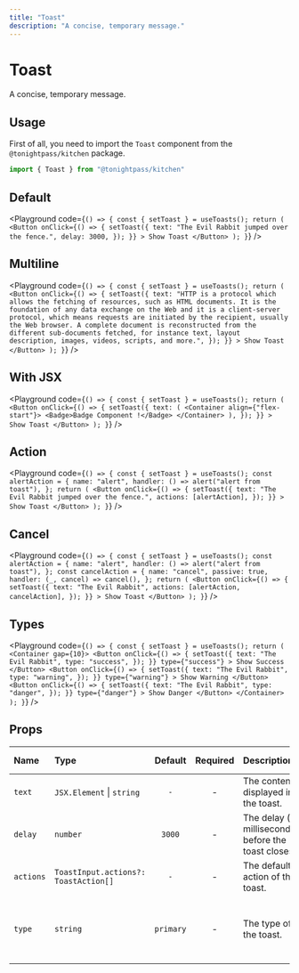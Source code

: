 ```yaml
---
title: "Toast"
description: "A concise, temporary message."
---
```



# Toast

A concise, temporary message.

## Usage

First of all, you need to import the `Toast` component from the `@tonightpass/kitchen` package.

```js
import { Toast } from "@tonightpass/kitchen"
```

## Default

<Playground
  code={`
() => {
  const { setToast } = useToasts();
  return (
    <Button
    onClick={() => {
    setToast({
      text: "The Evil Rabbit jumped over the fence.",
      delay: 3000,
        });
      }}
    >
      Show Toast
    </Button>
  );
}
`}
/>

## Multiline

<Playground
  code={`
() => {
  const { setToast } = useToasts();
  return (
    <Button
    onClick={() => {
    setToast({
      text: "HTTP is a protocol which allows the fetching of resources, such as HTML documents. It is the foundation of any data exchange on the Web and it is a client-server protocol, which means requests are initiated by the recipient, usually the Web browser. A complete document is reconstructed from the different sub-documents fetched, for instance text, layout description, images, videos, scripts, and more.",
        });
      }}
    >
      Show Toast
    </Button>
  );
}
`}
/>

## With JSX

<Playground
  code={`
  () => {
  const { setToast } = useToasts();
  return (
    <Button
      onClick={() => {
        setToast({
        text: (
          <Container align={"flex-start"}>
            <Badge>Badge Component !</Badge>
          </Container>
          ),
        });
      }}
    >
      Show Toast
    </Button>
  );
}
`}
/>

## Action

<Playground
  code={`
  () => {
  const { setToast } = useToasts();
  const alertAction = {
    name: "alert",
    handler: () => alert("alert from toast"),
  };
  return (
    <Button
      onClick={() => {
        setToast({
        text: "The Evil Rabbit jumped over the fence.",
        actions: [alertAction],
        });
      }}
    >
      Show Toast
    </Button>
  );
}
`}
/>

## Cancel

<Playground
  code={`
  () => {
  const { setToast } = useToasts();
  const alertAction = {
    name: "alert",
    handler: () => alert("alert from toast"),
  };
  const cancelAction = {
    name: "cancel",
    passive: true,
    handler: (_, cancel) => cancel(),
  };
  return (
    <Button
      onClick={() => {
        setToast({
        text: "The Evil Rabbit",
        actions: [alertAction, cancelAction],
        });
      }}
    >
      Show Toast
    </Button>
  );
}
`}
/>

## Types

<Playground 
  code={`
  () => {
  const { setToast } = useToasts();
  return (
    <Container gap={10}>
      <Button
        onClick={() => {
          setToast({
          text: "The Evil Rabbit",
          type: "success",
          });
        }}
        type={"success"}
      >
        Show Success
      </Button>
      <Button
        onClick={() => {
          setToast({
          text: "The Evil Rabbit",
          type: "warning",
          });
        }}
        type={"warning"}
      >
        Show Warning
      </Button>
      <Button
        onClick={() => {
          setToast({
          text: "The Evil Rabbit",
          type: "danger",
          });
        }}
        type={"danger"}
      >
        Show Danger
      </Button>
    </Container>
  );
}
`}
/>

## Props

| Name | Type | Default | Required | Description | Accepted values |
| :--- | :--- | :-----: | :------: | :---------- | :-------------- |
| `text` | `JSX.Element` \| `string` | `-` | - | The content displayed in the toast. | - |
| `delay` | `number` | `3000` | - | The delay (in milliseconds) before the toast closes. | - |
| `actions` | `ToastInput.actions?: ToastAction[]` | `-` | - | The default action of the toast. | - |
| `type` | `string` | `primary` | - | The type of the toast. | `primary`, `secondary`, `info`, `success`, `warning`, `danger` |